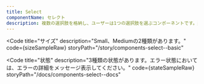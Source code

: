```yaml
---
title: Select
componentName: セレクト
description: 複数の選択肢を格納し、ユーザーは1つの選択肢を選ぶコンポーネントです。選択肢ではなくアクションを表示する場合は、DropdownMenuを使用してください。
---
```



<Code
  title="サイズ"
  description="Small、Mediumの2種類があります。"
  code={sizeSampleRaw}
  storyPath="/story/components-select--basic"
>
  <SizeSample client:load />
</Code>

<Code
  title="状態"
  description="3種類の状態があります。エラー状態においては、エラーの詳細をメッセージ表示してください。"
  code={stateSampleRaw}
  storyPath="/docs/components-select--docs"
>
  <StateSample client:load />
</Code>
